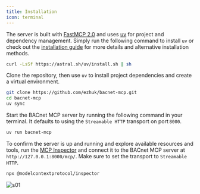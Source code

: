 ```yaml
---
title: Installation
icon: terminal
---
```


The server is built with [FastMCP 2.0](https://gofastmcp.com/getting-started/welcome) and uses [uv](https://github.com/astral-sh/uv) for project and dependency management. Simply run the following command to install `uv` or check out the [installation guide](https://docs.astral.sh/uv/getting-started/installation/) for more details and alternative installation methods.

```bash
curl -LsSf https://astral.sh/uv/install.sh | sh
```

Clone the repository, then use `uv` to install project dependencies and create a virtual environment.

```bash
git clone https://github.com/ezhuk/bacnet-mcp.git
cd bacnet-mcp
uv sync
```

Start the BACnet MCP server by running the following command in your terminal. It defaults to using the `Streamable HTTP` transport on port `8000`.

```bash
uv run bacnet-mcp
```

To confirm the server is up and running and explore available resources and tools, run the [MCP Inspector](https://modelcontextprotocol.io/docs/tools/inspector) and connect it to the BACnet MCP server at `http://127.0.0.1:8000/mcp/`. Make sure to set the transport to `Streamable HTTP`.

```bash
npx @modelcontextprotocol/inspector
```

![s01](https://github.com/user-attachments/assets/1dfcfda5-01ae-411c-8a6b-30996dec41c8)
